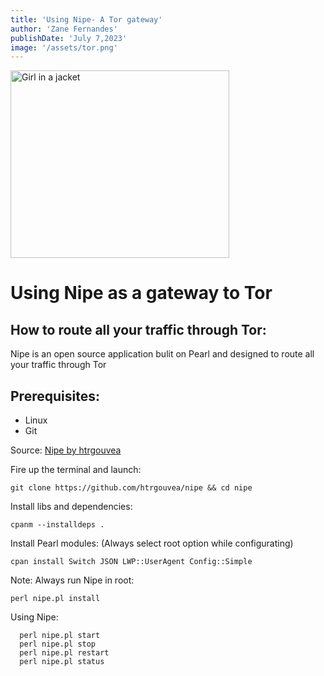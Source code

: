 ```yaml
---
title: 'Using Nipe- A Tor gateway'
author: 'Zane Fernandes'
publishDate: 'July 7,2023'
image: '/assets/tor.png'
---
```


<img src='/assets/tor.png' alt="Girl in a jacket" width="350" height="300"/>

# Using Nipe as a gateway to Tor

## How to route all your traffic through Tor:

Nipe is an open source application bulit on Pearl and designed to route all your traffic through Tor
## Prerequisites:

- Linux
- Git

Source: [Nipe by htrgouvea](https://github.com/htrgouvea/nipe/)

Fire up the terminal and launch:

```
git clone https://github.com/htrgouvea/nipe && cd nipe
```

Install libs and dependencies:
```
cpanm --installdeps .
```
Install Pearl modules: (Always select root option while configurating)
```
cpan install Switch JSON LWP::UserAgent Config::Simple
```
Note: Always run Nipe in root:
```
perl nipe.pl install
```
Using Nipe: 
```
  perl nipe.pl start
  perl nipe.pl stop
  perl nipe.pl restart
  perl nipe.pl status
```


